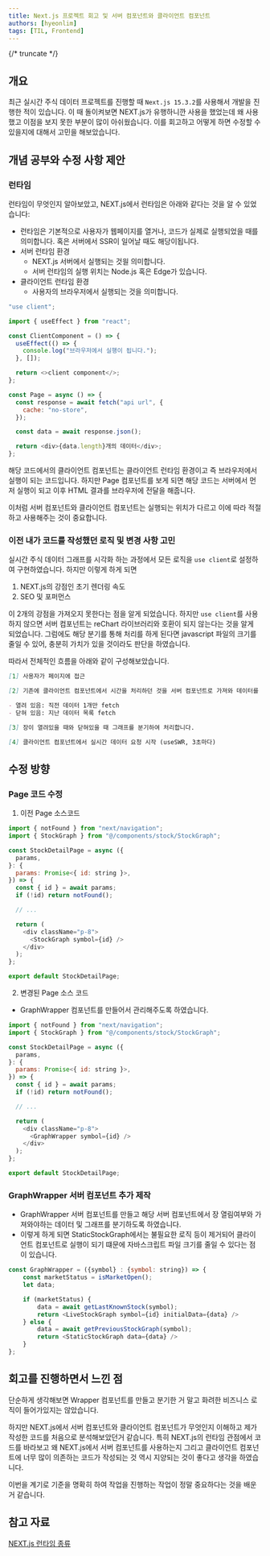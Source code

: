 ```yaml
---
title: Next.js 프로젝트 회고 및 서버 컴포넌트와 클라이언트 컴포넌트
authors: [hyeonlim]
tags: [TIL, Frontend]
---
```


{/* truncate */}

## 개요

최근 실시간 주식 데이터 프로젝트를 진행할 때 `Next.js 15.3.2`를 사용해서 개발을 진행한 적이 있습니다. 이 때 돌이켜보면 NEXT.js가 유행하니깐 사용을 했었는데 왜 사용했고 이점을 보지 못한 부분이 많이 아쉬웠습니다. 이를 회고하고 어떻게 하면 수정할 수 있을지에 대해서 고민을 해보았습니다.

## 개념 공부와 수정 사항 제안

### 런타임

런타임이 무엇인지 알아보았고, NEXT.js에서 런타임은 아래와 같다는 것을 알 수 있었습니다:

- 런타임은 기본적으로 사용자가 웹페이지를 열거나, 코드가 실제로 실행되었을 때를 의미합니다. 혹은 서버에서 SSR이 일어날 때도 해당이됩니다.
- 서버 런타임 환경
  - NEXT.js 서버에서 실행되는 것읠 의미합니다.
  - 서버 런타임의 실행 위치는 Node.js 혹은 Edge가 있습니다.
- 클라이언트 런타임 환경
  - 사용자의 브라우저에서 실행되는 것을 의미합니다.

```javascript
"use client";

import { useEffect } from "react";

const ClientComponent = () => {
  useEffect(() => {
    console.log("브라우저에서 실행이 됩니다.");
  }, []);

  return <>client component</>;
};
```

```javascript
const Page = async () => {
  const response = await fetch("api url", {
    cache: "no-store",
  });

  const data = await response.json();

  return <div>{data.length}개의 데이터</div>;
};
```

해당 코드에서의 클라이언트 컴포넌트는 클라이언트 런타임 환경이고 즉 브라우저에서 실행이 되는 코드입니다. 하지만 Page 컴포넌트를 보게 되면 해당 코드는 서버에서 먼저 실행이 되고 이후 HTML 결과를 브라우저에 전달을 해줍니다.

이처럼 서버 컴포넌트와 클라이언트 컴포넌트는 실행되는 위치가 다르고 이에 따라 적절하고 사용해주는 것이 중요합니다.

### 이전 내가 코드를 작성했던 로직 및 변경 사항 고민

실시간 주식 데이터 그래프를 시각화 하는 과정에서 모든 로직을 `use client`로 설정하여 구현하였습니다. 하지만 이렇게 하게 되면

1. NEXT.js의 강점인 초기 렌더링 속도
2. SEO 및 포퍼먼스

이 2개의 강점을 가져오지 못한다는 점을 알게 되었습니다. 하지만 `use client`를 사용하지 않으면 서버 컴포넌트는 reChart 라이브러리와 호환이 되지 않는다는 것을 알게 되었습니다. 그럼에도 해당 분기를 통해 처리를 하게 된다면 javascript 파일의 크기를 줄일 수 있어, 충분히 가치가 있을 것이라도 판단을 하였습니다.

따라서 전체적인 흐름을 아래와 같이 구성해보았습니다.

```md
[1] 사용자가 페이지에 접근

[2] 기존에 클라이언트 컴포넌트에서 시간을 처리하던 것을 서버 컴포넌트로 가져와 데이터를 처리

- 열려 있음: 직전 데이터 1개만 fetch
- 닫혀 있음: 지난 데이터 목록 fetch

[3] 장이 열려있을 때와 닫혀있을 때 그래프를 분기하여 처리합니다.

[4] 클라이언트 컴포넌트에서 실시간 데이터 요청 시작 (useSWR, 3초마다)
```

## 수정 방향

### Page 코드 수정

1. 이전 Page 소스코드

```javascript
import { notFound } from "next/navigation";
import { StockGraph } from "@/components/stock/StockGraph";

const StockDetailPage = async ({
  params,
}: {
  params: Promise<{ id: string }>,
}) => {
  const { id } = await params;
  if (!id) return notFound();

  // ...

  return (
    <div className="p-8">
      <StockGraph symbol={id} />
    </div>
  );
};

export default StockDetailPage;
```

2. 변경된 Page 소스 코드

- GraphWrapper 컴포넌트를 만들어서 관리해주도록 하였습니다.

```javascript
import { notFound } from "next/navigation";
import { StockGraph } from "@/components/stock/StockGraph";

const StockDetailPage = async ({
  params,
}: {
  params: Promise<{ id: string }>,
}) => {
  const { id } = await params;
  if (!id) return notFound();

  // ...

  return (
    <div className="p-8">
      <GraphWrapper symbol={id} />
    </div>
  );
};

export default StockDetailPage;
```

### GraphWrapper 서버 컴포넌트 추가 제작

- GraphWrapper 서버 컴포넌트를 만들고 해당 서버 컴포넌트에서 장 열림여부와 가져와야하는 데이터 및 그래프를 분기하도록 하였습니다.
- 이렇게 하게 되면 StaticStockGraph에서는 불필요한 로직 등이 제거되어 클라이언트 컴포넌트로 실행이 되기 떄문에 자바스크립트 파일 크기를 줄일 수 있다는 점이 있습니다.

```javascript
const GraphWrapper = ({symbol} : {symbol: string}) => {
    const marketStatus = isMarketOpen();
    let data;

    if (marketStatus) {
        data = await getLastKnownStock(symbol);
        return <LiveStockGraph symbol={id} initialData={data} />
    } else {
        data = await getPreviousStockGraph(symbol);
        return <StaticStockGraph data={data} />
    }
};
```

## 회고를 진행하면서 느낀 점

단순하게 생각해보면 Wrapper 컴포넌트를 만들고 분기한 거 말고 화려한 비즈니스 로직이 들어가있지는 않았습니다.

하지만 NEXT.js에서 서버 컴포넌트와 클라이언트 컴포넌트가 무엇인지 이해하고 제가 작성한 코드를 처음으로 분석해보았던거 같습니다. 특히 NEXT.js의 런타임 관점에서 코드를 바라보고 왜 NEXT.js에서 서버 컴포넌트를 사용하는지 그리고 클라이언트 컴포넌트에 너무 많이 의존하는 코드가 작성되는 것 역시 지양되는 것이 좋다고 생각을 하였습니다.

이번을 계기로 기준을 명확히 하여 작업을 진행하는 작업이 정말 중요하다는 것을 배운거 같습니다.

## 참고 자료

<a href="https://nextjs-ko.org/docs/app/building-your-application/rendering/edge-and-nodejs-runtimes">
  NEXT.js 런타임 종류
</a>
